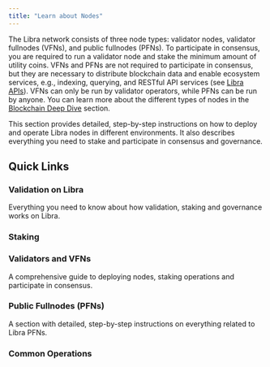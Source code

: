 ```yaml
---
title: "Learn about Nodes"
---
```



The Libra network consists of three node types: validator nodes, validator fullnodes (VFNs), and public fullnodes (PFNs). To
participate in consensus, you are required to run a validator node and stake the minimum amount of utility coins. VFNs and PFNs
are not required to participate in consensus, but they are necessary to distribute blockchain data and enable ecosystem services,
e.g., indexing, querying, and RESTful API services (see [Libra APIs](/build/apis)). VFNs can only be run by validator operators,
while PFNs can be run by anyone. You can learn more about the different types of nodes in the [Blockchain Deep Dive](/network/blockchain) section.

This section provides detailed, step-by-step instructions on how to deploy and operate Libra nodes in different
environments. It also describes everything you need to stake and participate in consensus and governance.

## Quick Links

### Validation on Libra

Everything you need to know about how validation, staking and governance works on Libra.

<CardGrid>
  <LinkCard href="/network/blockchain/staking#validation-on-the-aptos-blockchain" title="How validation works" description="Validator-leader proposes and earns rewards on success." />

  <LinkCard href="/network/blockchain/staking#validator-state-and-stake-state" title="Validator states" description="Learn how a validator gets into a validator set." />
</CardGrid>

### Staking

<CardGrid>
  <LinkCard href="/network/blockchain/staking" title="Staking on Libra" description="A comprehensive guide to how staking works on Libra." />

  <LinkCard href="/network/blockchain/governance" title="Governance" description="Who can propose, who can vote, and how an AIP is resolved." />

  <LinkCard href="/network/nodes/validator-node/connect-nodes/staking-pool-operations" title="Owner" description="Describes the owner operations performed for staking." />

  <LinkCard href="/network/nodes/validator-node/connect-nodes/staking-pool-voter" title="Voter" description="Describes the voter operations performed for staking." />
</CardGrid>

### Validators and VFNs

A comprehensive guide to deploying nodes, staking operations and participate in consensus.

<CardGrid>
  <LinkCard href="/network/nodes/validator-node/node-requirements" title="Node requirements" description="Details the compute and storage resources you need. Read this first before anything." />

  <LinkCard href="/network/nodes/validator-node/deploy-nodes" title="Running validator node" description="In the cloud or on-premises, Docker or source, you will read step-by-step instructions here." />

  <LinkCard href="/network/nodes/validator-node/verify-nodes/node-liveness-criteria" title="Node health" description="You can verify your node health using several options." />

  <LinkCard href="/network/nodes/validator-node/connect-nodes/connect-to-aptos-network" title="Connecting to Libra network" description="Steps to connect your nodes to an Libra network." />

  <LinkCard href="/network/nodes/validator-node/connect-nodes/staking-pool-operations" title="Staking pool operations" description="Step-by-step guide for how to perform staking pool operations." />

  <LinkCard href="/network/nodes/validator-node/modify-nodes/shutting-down-nodes" title="Shutting down nodes" description="Leave the validator set first, and then shut down your node." />
</CardGrid>

### Public Fullnodes (PFNs)

A section with detailed, step-by-step instructions on everything related to Libra PFNs.

<CardGrid>
  <LinkCard href="/network/nodes/full-node/deployments" title="Deploy a PFN" description="Follow this section to deploy a PFN." />

  <LinkCard href="/build/indexer/legacy/indexer-fullnode" title="Indexer PFN" description="Describes how to run an indexer PFN on the Libra network." />
</CardGrid>

### Common Operations

<CardGrid>
  <LinkCard href="/network/nodes/localnet/local-development-network" title="Develop with localnet" description="Run a localnet for development (including validator nodes)." />

  <LinkCard href="/network/nodes/full-node/modify/update-fullnode-with-new-releases" title="Upgrade your PFN" description="Upgrade your node with new releases." />

  <LinkCard href="/network/nodes/bootstrap-fullnode/bootstrap-fullnode" title="Bootstrap from a snapshot" description="Use a snapshot to bootstrap a new node." />

  <LinkCard href="/network/nodes/bootstrap-fullnode/aptos-db-restore" title="Bootstrap from a backup" description="Use data restore to bootstrap a new node." />
</CardGrid>
